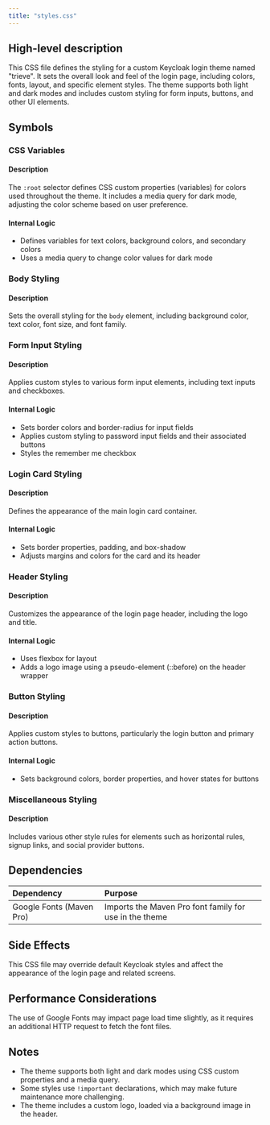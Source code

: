 ```yaml
---
title: "styles.css"
---
```


## High-level description
This CSS file defines the styling for a custom Keycloak login theme named "trieve". It sets the overall look and feel of the login page, including colors, fonts, layout, and specific element styles. The theme supports both light and dark modes and includes custom styling for form inputs, buttons, and other UI elements.

## Symbols

### CSS Variables
#### Description
The `:root` selector defines CSS custom properties (variables) for colors used throughout the theme. It includes a media query for dark mode, adjusting the color scheme based on user preference.

#### Internal Logic
- Defines variables for text colors, background colors, and secondary colors
- Uses a media query to change color values for dark mode

### Body Styling
#### Description
Sets the overall styling for the `body` element, including background color, text color, font size, and font family.

### Form Input Styling
#### Description
Applies custom styles to various form input elements, including text inputs and checkboxes.

#### Internal Logic
- Sets border colors and border-radius for input fields
- Applies custom styling to password input fields and their associated buttons
- Styles the remember me checkbox

### Login Card Styling
#### Description
Defines the appearance of the main login card container.

#### Internal Logic
- Sets border properties, padding, and box-shadow
- Adjusts margins and colors for the card and its header

### Header Styling
#### Description
Customizes the appearance of the login page header, including the logo and title.

#### Internal Logic
- Uses flexbox for layout
- Adds a logo image using a pseudo-element (::before) on the header wrapper

### Button Styling
#### Description
Applies custom styles to buttons, particularly the login button and primary action buttons.

#### Internal Logic
- Sets background colors, border properties, and hover states for buttons

### Miscellaneous Styling
#### Description
Includes various other style rules for elements such as horizontal rules, signup links, and social provider buttons.

## Dependencies
| Dependency | Purpose |
|:-----------|:--------|
| Google Fonts (Maven Pro) | Imports the Maven Pro font family for use in the theme |

## Side Effects
This CSS file may override default Keycloak styles and affect the appearance of the login page and related screens.

## Performance Considerations
The use of Google Fonts may impact page load time slightly, as it requires an additional HTTP request to fetch the font files.

## Notes
- The theme supports both light and dark modes using CSS custom properties and a media query.
- Some styles use `!important` declarations, which may make future maintenance more challenging.
- The theme includes a custom logo, loaded via a background image in the header.